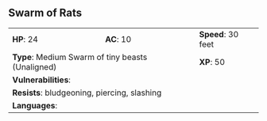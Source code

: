 ## Swarm of Rats {#monster-swarm-of-rats}

```{=html}
<table class="table table-striped">
    <tbody>
        <tr>                    
            <td><b>HP</b>: 24</td>
            <td><b>AC</b>: 10</td>
            <td><b>Speed</b>: 30 feet</td>
        </tr>
        <tr>
            <td colspan="2"><b>Type</b>: Medium Swarm of tiny beasts (Unaligned)</td>
            <td><b>XP</b>: 50</td>
        </tr>
        <tr>
            <td colspan="3"><b>Vulnerabilities</b>: </td>
        </tr>
        <tr>
            <td colspan="3"><b>Resists</b>: bludgeoning, piercing, slashing</td>
        </tr>
        <tr>
            <td colspan="3"><b>Languages</b>: </td>
        </tr>
    </tbody>
</table>
```